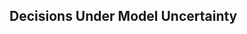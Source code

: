## Decisions Under Model Uncertainty

<!--
In this video, we'll talk about decision making under model uncertainty. In particular, we'll talk about different methods for selecting models for the posterior distribution and prediction. We will continue the US crime data example to illustrate selection prediction using our package bass. 
0:19
For Bayesian model choice, we start with the full model, including all predictors. 
0:24
Model uncertainty, or in this case, variable selection uncertainty, arises when we believe that some of the variables may be unrelated to the response. Which corresponds to setting a regression coefficient to exactly zero. We specify a prior distribution that reflects our uncertainty about which variables are important. And we then update that we the data resulting in a posterior distribution over all models and coefficients and variances within models. 
0:52
Now that we have this posterior distribution, what do we do with it? Since this is our posterior, we can summarize it in many ways, how it is selecting a single model from this posterior and using it for future inference really necessary. What are your objectives from inference, in this case? 
1:11
Let's talk about some of the decisions regarding what models to use. 
1:15
First, there is the BMA model. Yes, that is a single model, but is referred to as a hierarchical model and it is composed of many simpler models as building blocks. This represents the full posterior uncertainty after seeing the data. For prediction, the posterior predictive mean, which is the posterior probability weighted average of all of the predictions from each sub model is the best under squared error loss. Now, if your objective is to learn what is the most likely model to have generated the data using a zero one loss, then the highest probability model is optimal. For the US crime data, that model includes eight of the 15 predictors. However, this model has a posterior probability just under 0.02 and there are many other models with comparable posterior probabilities. So, while this might be the highest probability model, we're still pretty unsure about weather it is best. 
2:16
Another model that is frequently reported, is what is called the median probability model. This is the model that includes all predictors who's marginal inclusion probabilities are greater than 0.5. If the variable are all uncorrelated, then this is the same as the highest posterior probability model. For a sequence of nested models such as polynomial regression with increasing powers. Then the medium probability model is the best single model for prediction, it includes more variables than the highest probability model. 
2:48
However, in the general case of correlated predictors and non-nested models, it often does well. If the correlations among the variables increase however, it may miss important variables as the correlations tend to dilute the inclusion probabilities of related variables. For the crime data, the median probability model includes all the predictors from the highest probability model except for time. Now, if you really have to select a single model and your objective is prediction, then the best choice is to find the model who's predictions are closest to those given by BMA. Closest could be based on squared error loss for prediction or for any other loss function. Now unfortunately, there's no nice expression that we can still calculate the loss for each of our sample bottles to try to identify it. 
3:42
Using a squared air loss, we find that the best predictive model are the one who's predictions are closest to BMA. Includes all the predictors that were in the medium probability model but includes three additional variables. These are the indicator of being in the southern state, police expenditures in the previous year, and the number of males to 1,000 females in the state. We can obtain fitted values and predictions for each of these approaches using functions that are similar to LM. In the following plot, we compare the predictions for the 47 states using the different approaches. We can see that the correlation among them is extremely high. As expected, the single best predictive model has the highest correlation with BMA, with a correlation of 0.994. However, the highest posterior model and the medium probability model are nearly equally as good. 
4:37
We've compared predictions using three ways to select models. The highest posterior probability model, the medium probability model and the best predictive model with model averaging. Selecting a model should ideally be based on some decision process that takes into account what is the purpose of the analysis and cost and losses associated with selection. In this case, there's still substantial uncertainty about what is the best model and model averaging would be preferable for reporting predictions incredible intervals. 
5:10
Models selection can be very sensitive to the choice of prior distributions over models where possibly you can use expert opinion that says that some variables must always be included to reduce uncertainty. This corresponds to having a variable with a prior probability of one for being included, or no uncertainty, and it's easy to accommodate with the abasing approach. We have used a prior distribution that says that all models were equally likely. This corresponds to a prior probability of 0.5 that a coefficient is non-zero. This suggests a priority that we expect half of the variables to be included. If the number predictor is large, this may lead to larger models under the posterior distribution. Rather than using a fixed probability, we might place a prior distribution for the probability that are variables included or that the beta is non-zero. Under beta prior distributions, this leads to what are called beta binomial distributions on the model size, and often simpler models. 
6:12
We've used the Zellner Shell Prior, which is a mixture of the Zellner G Prior. Like the Hyper-g over n Prior we described in the last video, this has some nice theoretical properties and has been shown to work well in a range of problems. Of course there's not one single best prior that's best overall and if you do have prior information you should include it. If you expect that there should be many predictors related to why, but that each has a small effect, alternate priors may be better. Also, think critically about whether model selection is important. If you believe that all the variables should be relevant but are worried about over fitting, there are alternative priors that avoid putting probabilities that coefficients are exactly zero. But still prevent over fitting by shrinkage of coefficients to prior means. Examples include the Bayesian lasso or Bayesian horse shape. 
7:02
There are other forms of model uncertainty that you may want to consider. Such as linearity in the relationship between the predictors and the response. Uncertainty about the presence of out wires and uncertainty about the distribution of the response. These forms of uncertainty can be incorporated by expanding the model and priors similar to what we have covered here. 
7:24
Multiple regression is one of the most widely used statistical methods, however, this is just the tip of the iceberg of what you can do with Bayesian methods. 
-->